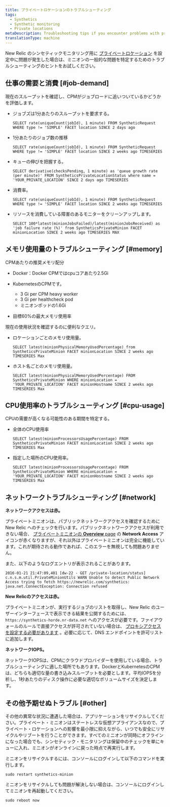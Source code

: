 ```yaml
---
title: プライベートロケーションのトラブルシューティング
tags:
  - Synthetics
  - Synthetic monitoring
  - Private locations
metaDescription: Troubleshooting tips if you encounter problems with private locations or private minions with synthetic monitoring in New Relic.
translationType: machine
---
```


New Relic のシンセティックモニタリング用に [プライベートロケーション](/docs/synthetics/new-relic-synthetics/private-locations/private-locations-overview-monitor-internal-sites-add-new-locations) を設定中に問題が発生した場合は、ミニオンの一般的な問題を特定するためのトラブルシューティングのヒントをお試しください。

## 仕事の需要と消費 [#job-demand]

現在のスループットを確認し、CPMがジョブロードに追いついているかどうかを評価します。

* ジョブズは1分あたりのスループットを要求する。

  ```
  SELECT rate(uniqueCount(jobId), 1 minute) FROM SyntheticRequest WHERE type != 'SIMPLE' FACET location SINCE 2 days ago
  ```

* 1分あたりのジョブ数の推移

  ```
  SELECT rate(uniqueCount(jobId), 1 minute) FROM SyntheticRequest WHERE type != 'SIMPLE' FACET location SINCE 2 weeks ago TIMESERIES
  ```

* キューの伸びを把握する。

  ```
  SELECT derivative(checksPending, 1 minute) as 'queue growth rate (per minute)' FROM SyntheticsPrivateLocationStatus where name = 'YOUR_PRIVATE_LOCATION' SINCE 2 days ago TIMESERIES
  ```

* 消費率。

  ```
  SELECT rate(uniqueCount(jobId), 1 minute) FROM SyntheticRequest WHERE type != 'SIMPLE' FACET location SINCE 2 weeks ago TIMESERIES
  ```

* リソースを消費している障害のあるモニターをクリーンアップします。

  ```
  SELECT 100*latest(minionJobsFailed)/latest(minionJobsReceived) as 'job failure rate (%)' from SyntheticsPrivateMinion FACET minionLocation SINCE 2 weeks ago TIMESERIES MAX
  ```

## メモリ使用量のトラブルシューティング [#memory]

CPMあたりの推奨メモリ配分

* Docker：Docker CPMではcpuコアあたり2.5Gi

* KubernetesのCPMです。

  * 3 Gi per CPM heavy worker
  * 3 Gi per healthcheck pod
  * ミニオンポッドの1.6Gi

* 目標60%の最大メモリ使用率

現在の使用状況を確認するのに便利なクエリ。

* ロケーションごとのメモリ使用量。

  ```
  SELECT latest(minionPhysicalMemoryUsedPercentage) from SyntheticsPrivateMinion FACET minionLocation SINCE 2 weeks ago TIMESERIES Max
  ```

* ホスト名ごとのメモリ使用量。

  ```
  SELECT latest(minionPhysicalMemoryUsedPercentage) FROM SyntheticsPrivateMinion WHERE minionLocation = 'YOUR_PRIVATE_LOCATION' FACET minionHostname SINCE 2 weeks ago TIMESERIES Max
  ```

## CPU使用率のトラブルシューティング [#cpu-usage]

CPUの需要が高くなる可能性のある期間を特定する。

* 全体のCPU使用率

  ```
  SELECT latest(minionProcessorsUsagePercentage) FROM SyntheticsPrivateMinion FACET minionLocation SINCE 2 weeks ago TIMESERIES Max
  ```

* 指定した場所のCPU使用率。

  ```
  SELECT latest(minionProcessorsUsagePercentage) FROM SyntheticsPrivateMinion WHERE minionLocation = 'YOUR_PRIVATE_LOCATION' FACET minionHostname SINCE 2 weeks ago TIMESERIES Max
  ```

## ネットワークトラブルシューティング [#network]

**ネットワークアクセスは赤。**

プライベートミニオンは、パブリックネットワークアクセスを確認するために New Relic へのチェックを行います。パブリックネットワークアクセスが利用できない場合、 [プライベートミニオンの **Overview** page](/docs/synthetics/new-relic-synthetics/pages/synthetics-overview-page-view-monitors-performance) の **Network Access** アイコンが赤くなりますが、それ以外はプライベートミニオンは完全に機能しています。これが期待される動作であれば、このエラーを無視しても問題ありません。

また、以下のようなログエントリが表示されることがあります。

```
2016-01-21 21:47:09,401 [dw-22 - GET /private-location/status] c.n.s.m.util.PrivateMinionUtils WARN Unable to detect Public Network Access trying to fetch https://newrelic.com/synthetics: java.net.ConnectException: Connection refused
```

**New Relicのアクセスは赤。**

プライベートミニオンが、実行するジョブのリストを取得し、New Relic のユーザーインターフェースで表示できる結果を公開するためには、 `https://synthetics-horde.nr-data.net` へのアクセスが必要です。ファイアウォールのルールで直接アクセスが許可されていない場合は、 [プロキシアクセスを設定する必要があります](/docs/synthetics/new-relic-synthetics/private-locations/install-configure-private-minions) 。必要に応じて、DNS エンドポイントを許可リストに追加します。

**ネットワークIOPS。**

ネットワークIOPSは、CPMにクラウドプロバイダーを使用している場合、トラブルシューティングに適した場所でもあります。DockerとKubernetesのCPMは、どちらも適切な量の書き込みスループットを必要とします。平均IOPSを分析し、1秒あたりのディスク操作に必要な適切なボリュームサイズを決定します。

## その他予期せぬトラブル [#other]

その他の異常な状況に遭遇した場合は、アプリケーションをリサイクルしてください。プライベート・ミニオンはステートレスな仮想アプライアンスなので、プライベート・ロケーションへの影響を最小限に抑えながら、いつでも安全にリサイクルやリブートを行うことができます。すべてのミニオンが同時にオフラインになった場合でも、シンセティック・モニタリングは保留中のチェックを単にキューに入れ、ミニオンがオンラインに戻った時点で再実行します。

ミニオンをリサイクルするには、コンソールにログインして以下のコマンドを実行します。

```
sudo restart synthetics-minion
```

ミニオンをリサイクルしても問題が解決しない場合は、コンソールにログインしてミニオンを再起動してください。

```
sudo reboot now
```
